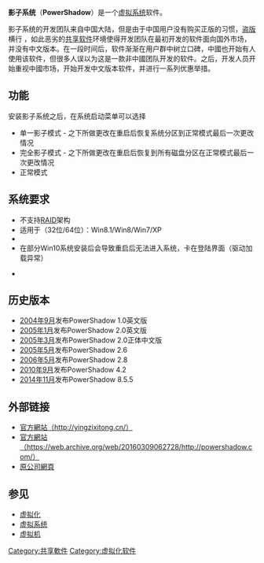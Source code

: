 {{Infobox_Software
|name=影子系统PowerShadow
|screenshot=[[File:PowerShadow2008_running.PNG|320px]]
|developer=北京坚果比特科技有限公司
|latest_release_version=8.5.5
|latest_release_date={{Start date|2014|11|13}}
|operating_system=WinXP/Win7/Win8/Win8.1/Win10
|genre=安全防护软件
|license=專有
|website={{URL|http://yingzixitong.cn/}}}}
'''影子系统'''（'''PowerShadow'''）是一个[[虚拟系统|虚拟系统]]软件。

影子系统的开发团队来自中国大陆，但是由于中国用户没有购买正版的习惯，[[盗版|盗版]]横行 ，如此恶劣的[[共享软件|共享软件]]环境使得开发团队在最初开发的软件面向国外市场，并没有中文版本。在一段时间后，软件渐渐在用户群中树立口碑，中國也开始有人使用该软件，但很多人误以为这是一款非中國团队开发的软件。之后，开发人员开始重视中國市场，开始开发中文版本软件，并进行一系列优惠举措。

==功能==
安装影子系统之后，在系统启动菜单可以选择
*单一影子模式 - 之下所做更改在重启后恢复系统分区到正常模式最后一次更改情况
*完全影子模式 - 之下所做更改在重启后恢复到所有磁盘分区在正常模式最后一次更改情况
*正常模式

==系统要求==
*不支持[[RAID|RAID]]架构
*适用于（32位/64位）：Win8.1/Win8/Win7/XP
*{{Fact|2008版在XP装了影子系统后，装双系统VISTA，它也不与新装的VISTA系统兼容|time=2009-07-23T02:53:06+00:00}}
*在部分Win10系统安装后会导致重启后无法进入系统，卡在登陆界面（驱动加载异常）

*{{Fact|影子系统的最新版本在WIN10 2004等较新的WIN10版本安装后，有概率出现系统蓝屏崩溃（报错码显示系统被破坏，即21A），且无法自动修复。|time=2022-06-04}}

==历史版本==
*[[2004年9月|2004年9月]]发布PowerShadow 1.0英文版
*[[2005年1月|2005年1月]]发布PowerShadow 2.0英文版
*[[2005年3月|2005年3月]]发布PowerShadow 2.0正体中文版
*[[2005年5月|2005年5月]]发布PowerShadow 2.6
*[[2006年5月|2006年5月]]发布PowerShadow 2.8
*[[2010年9月|2010年9月]]发布PowerShadow 4.2
*[[2014年11月|2014年11月]]发布PowerShadow 8.5.5

==外部链接==
*[http://yingzixitong.cn/ 官方網站（http://yingzixitong.cn/）] {{Wayback|url=http://yingzixitong.cn/ |date=20220501234142 }}
*[https://web.archive.org/web/20160309062728/http://powershadow.com/ 官方網站（https://web.archive.org/web/20160309062728/http://powershadow.com/）]
*[https://web.archive.org/web/20170529121848/http://ensurebit.com/ 原公司網頁]

==参见==
*[[虚拟化|虚拟化]]
*[[虚拟系统|虚拟系统]]
*[[虚拟机|虚拟机]]

[[Category:共享軟件|Category:共享軟件]]
[[Category:虚拟化软件|Category:虚拟化软件]]
